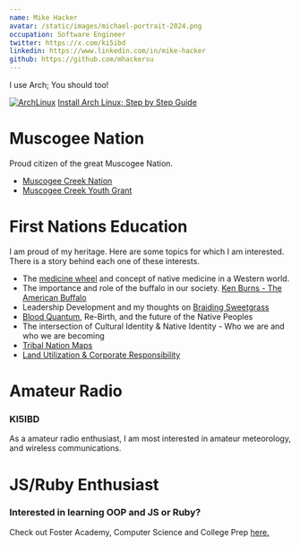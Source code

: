 ```yaml
---
name: Mike Hacker
avatar: /static/images/michael-portrait-2024.png
occupation: Software Engineer
twitter: https://x.com/ki5ibd
linkedin: https://www.linkedin.com/in/mike-hacker
github: https://github.com/mhackersu
---
```


I use Arch; You should too!

[![ArchLinux](https://img.shields.io/badge/Arch_Linux-1793D1?style=for-the-badge&logo=arch-linux&logoColor=white)](https://archlinux.org/)
[Install Arch Linux; Step by Step Guide](https://www.mvskokvlke.com/blog/install-arch-linux-step-by-step-guide)

# Muscogee Nation

Proud citizen of the great Muscogee Nation.

- [Muscogee Creek Nation](https://www.muscogeenation.com/)
- [Muscogee Creek Youth Grant](https://www.mvskokeyouth.com/ysgrant)

# First Nations Education

I am proud of my heritage. Here are some topics for which I am interested. There is a story behind each one of these interests.

- The [medicine wheel](https://www.mvskokvlke.com/blog/medicine-wheel) and concept of native medicine in a Western world.
- The importance and role of the buffalo in our society. [Ken Burns - The American Buffalo](https://www.pbs.org/show/the-american-buffalo/)
- Leadership Development and my thoughts on [Braiding Sweetgrass](https://milkweed.org/book/braiding-sweetgrass)
- [Blood Quantum](https://www.fulcrumbooks.com/product-page/the-great-vanishing-act), Re-Birth, and the future of the Native Peoples
- The intersection of Cultural Identity & Native Identity - Who we are and who we are becoming
- [Tribal Nation Maps](https://www.tribalnationsmaps.com)
- [Land Utilization & Corporate Responsibility](https://www.mvskokvlke.com/blog/land-utilization-corporate-responsibility)

# Amateur Radio

### KI5IBD

As a amateur radio enthusiast, I am most interested in amateur meteorology, and wireless communications.

# JS/Ruby Enthusiast

### Interested in learning OOP and JS or Ruby?

Check out Foster Academy, Computer Science and College Prep [here.](https://foster-academy.github.io)

